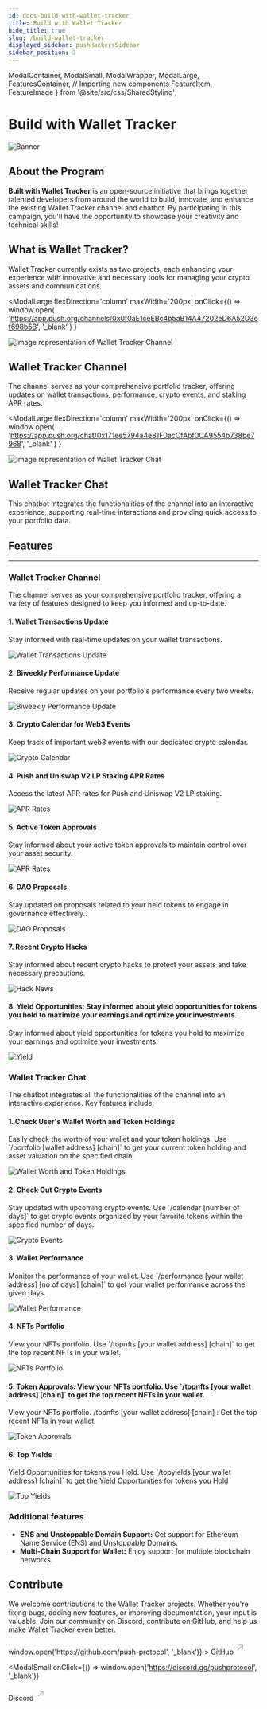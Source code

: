 ```yaml
---
id: docs-build-with-wallet-tracker
title: Build with Wallet Tracker
hide_title: true
slug: /build-wallet-tracker
displayed_sidebar: pushHackersSidebar
sidebar_position: 3
---
```


  ModalContainer,
  ModalSmall,
  ModalWrapper,
  ModalLarge,
  FeaturesContainer,  // Importing new components
  FeatureItem,
  FeatureImage
} from '@site/src/css/SharedStyling';



# Build with Wallet Tracker

![Banner](/assets/docs/hackers/build-with-wallet-tracker/BwWT.png)

## About the Program

**Built with Wallet Tracker** is an open-source initiative that brings together talented developers from around the world to build, innovate, and enhance the existing Wallet Tracker channel and chatbot. By participating in this campaign, you'll have the opportunity to showcase your creativity and technical skills!

## What is Wallet Tracker?

Wallet Tracker currently exists as two projects, each enhancing your experience with innovative and necessary tools for managing your crypto assets and communications.

<ModalContainer>

<ModalLarge
  flexDirection='column'
  maxWidth='200px'
  onClick={() =>
    window.open(
      'https://app.push.org/channels/0x0f0aE1ceEBc4b5aB14A47202eD6A52D3ef698b5B',
      '_blank'
    )
  }
>
  <div>
    <img
      src={require('/static/assets/docs/docshub/notification.png').default}
      srcSet={`${
        require('/static/assets/docs/docshub/notification@2x.png').default
      } 2x, ${
        require('/static/assets/docs/docshub/notification@3x.png').default
      } 3x`}
      alt='Image representation of Wallet Tracker Channel'
    />
  </div>
  <ModalWrapper>
    <span>
      <h2>Wallet Tracker Channel</h2>
    </span>
    <span>
      <p>
        The channel serves as your comprehensive portfolio tracker, offering
        updates on wallet transactions, performance, crypto events, and staking
        APR rates.
      </p>
    </span>
  </ModalWrapper>
</ModalLarge>

<ModalLarge
  flexDirection='column'
  maxWidth='200px'
  onClick={() =>
    window.open(
      'https://app.push.org/chat/0x171ee5794a4e81F0acCfAbf0CA9554b738be7968',
      '_blank'
    )
  }
>
  <div>
    <img
      src={require('/static/assets/docs/docshub/message.png').default}
      srcSet={`${
        require('/static/assets/docs/docshub/message@2x.png').default
      } 2x, ${
        require('/static/assets/docs/docshub/message@3x.png').default
      } 3x`}
      alt='Image representation of Wallet Tracker Chat'
    />
  </div>
  <ModalWrapper>
    <span>
      <h2>Wallet Tracker Chat</h2>
    </span>
    <span>
      <p>
        This chatbot integrates the functionalities of the channel into an
        interactive experience, supporting real-time interactions and providing
        quick access to your portfolio data.
      </p>
    </span>
  </ModalWrapper>
</ModalLarge>

</ModalContainer>

## Features

<hr
  style={{
    height: '2px',
    backgroundColor: '#FF69B4',
    border: 'none',
    margin: '20px 0',
  }}
/>

### Wallet Tracker Channel

The channel serves as your comprehensive portfolio tracker, offering a variety of features designed to keep you informed and up-to-date.

<FeaturesContainer>

<FeatureItem>
  <h4>1. Wallet Transactions Update</h4>
  <p>Stay informed with real-time updates on your wallet transactions.</p>
  <img src="/assets/docs/hackers/build-with-wallet-tracker/transactionUpdates.png" alt="Wallet Transactions Update"/>
</FeatureItem>

<FeatureItem>
  <h4>2. Biweekly Performance Update</h4>
  <p>Receive regular updates on your portfolio's performance every two weeks.</p>
  <img src="/assets/docs/hackers/build-with-wallet-tracker/performance.png" alt="Biweekly Performance Update"/>
</FeatureItem>

<FeatureItem>
  <h4>3. Crypto Calendar for Web3 Events</h4>
  <p>Keep track of important web3 events with our dedicated crypto calendar.</p>
  <img src="/assets/docs/hackers/build-with-wallet-tracker/calendar.png" alt="Crypto Calendar"/>
</FeatureItem>

<FeatureItem>
  <h4>4. Push and Uniswap V2 LP Staking APR Rates</h4>
  <p>Access the latest APR rates for Push and Uniswap V2 LP staking.</p>
  <img src="/assets/docs/hackers/build-with-wallet-tracker/apr.png" alt="APR Rates"/>
</FeatureItem>

<FeatureItem>
  <h4>5. Active Token Approvals</h4>
  <p>Stay informed about your active token approvals to maintain control over your asset security.</p>
  <img src="/assets/docs/hackers/build-with-wallet-tracker/approvals.png" alt="APR Rates"/>
</FeatureItem>

<FeatureItem>
  <h4>6. DAO Proposals</h4>
  <p>Stay updated on proposals related to your held tokens to engage in governance effectively..</p>
  <img src="/assets/docs/hackers/build-with-wallet-tracker/dao.png" alt="DAO Proposals"/>
</FeatureItem>

<FeatureItem>
  <h4>7. Recent Crypto Hacks</h4>
  <p>Stay informed about recent crypto hacks to protect your assets and take necessary precautions.</p>
  <img src="/assets/docs/hackers/build-with-wallet-tracker/hack-news.png" alt="Hack News"/>
</FeatureItem>

<FeatureItem>
  <h4>8. Yield Opportunities: Stay informed about yield opportunities for tokens you hold to maximize your earnings and optimize your investments.</h4>
  <p>Stay informed about yield opportunities for tokens you hold to maximize your earnings and optimize your investments.</p>
  <img src="/assets/docs/hackers/build-with-wallet-tracker/yield.png" alt="Yield"/>
</FeatureItem>

</FeaturesContainer>

### Wallet Tracker Chat

The chatbot integrates all the functionalities of the channel into an interactive experience. Key features include:

<FeaturesContainer>

<FeatureItem>
  <h4>1. Check User's Wallet Worth and Token Holdings</h4>
  <p>Easily check the worth of your wallet and your token holdings. Use `/portfolio [wallet address] [chain]` to get your current token holding and asset valuation on the specified chain.</p>
  <img src="/assets/docs/hackers/build-with-wallet-tracker/wtc-portfolio.png" alt="Wallet Worth and Token Holdings"/>
</FeatureItem>

<FeatureItem>
  <h4>2. Check Out Crypto Events</h4>
  <p>Stay updated with upcoming crypto events. Use `/calendar [number of days]` to get crypto events organized by your favorite tokens within the specified number of days.</p>
  <img src="/assets/docs/hackers/build-with-wallet-tracker/wtc-calendar.png" alt="Crypto Events"/>
</FeatureItem>

<FeatureItem>
  <h4>3. Wallet Performance</h4>
  <p>Monitor the performance of your wallet. Use `/performance [your wallet address] [no of days] [chain]` to get your wallet performance across the given days.</p>
  <img src="/assets/docs/hackers/build-with-wallet-tracker/wtc-performance.png" alt="Wallet Performance"/>
</FeatureItem>

<FeatureItem>
  <h4>4. NFTs Portfolio</h4>
  <p>View your NFTs portfolio. Use `/topnfts [your wallet address] [chain]` to get the top recent NFTs in your wallet.</p>
  <img src="/assets/docs/hackers/build-with-wallet-tracker/wtc-nft.png" alt="NFTs Portfolio"/>
</FeatureItem>

<FeatureItem>
  <h4>5. Token Approvals: View your NFTs portfolio. Use `/topnfts [your wallet address] [chain]` to get the top recent NFTs in your wallet.</h4>
  <p>View your NFTs portfolio. /topnfts [your wallet address] [chain] : Get the top recent NFTs in your wallet.</p>
  <img src="/assets/docs/hackers/build-with-wallet-tracker/wtc-approvals.png" alt="Token Approvals"/>
</FeatureItem>

<FeatureItem>
  <h4>6. Top Yields</h4>
  <p>Yield Opportunities for tokens you Hold. Use `/topyields [your wallet address] [chain]` to get the Yield Opportunities for tokens you Hold</p>
  <img src="/assets/docs/hackers/build-with-wallet-tracker/wtc-yield.png" alt="Top Yields"/>
</FeatureItem>

</FeaturesContainer>

### Additional features
- **ENS and Unstoppable Domain Support:** Get support for Ethereum Name Service (ENS) and Unstoppable Domains.
- **Multi-Chain Support for Wallet:** Enjoy support for multiple blockchain networks.

## Contribute

We welcome contributions to the Wallet Tracker projects. Whether you're fixing bugs, adding new features, or improving documentation, your input is valuable. Join our community on Discord, contribute on GitHub, and help us make Wallet Tracker even better.

<ModalContainer>
  <ModalSmall
    onClick={() => window.open('https://github.com/push-protocol', '_blank')}
  >
    <ModalWrapper>
      <span>
        GitHub
        <svg
          width='20'
          height='28'
          viewBox='0 0 29 28'
          fill='none'
          xmlns='http://www.w3.org/2000/svg'
        >
          <path
            d='m7.501 21.001 14-14M10.125 7.001H21.5v11.375'
            stroke='#A0A3B1'
            stroke-width='2'
            stroke-linecap='round'
            stroke-linejoin='round'
          ></path>
        </svg>
      </span>
    </ModalWrapper>
  </ModalSmall>

  <ModalSmall
  onClick={() => window.open('https://discord.gg/pushprotocol', '_blank')}
>
  <ModalWrapper>
    <span>
      Discord
      <svg
        width='20'
        height='28'
        viewBox='0 0 29 28'
        fill='none'
        xmlns='http://www.w3.org/2000/svg'
      >
        <path
          d='m7.501 21.001 14-14M10.125 7.001H21.5v11.375'
          stroke='#A0A3B1'
          stroke-width='2'
          stroke-linecap='round'
          stroke-linejoin='round'
        ></path>
      </svg>
    </span>
  </ModalWrapper>
</ModalSmall>

</ModalContainer>


